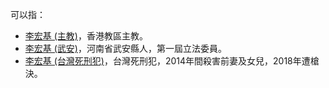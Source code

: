 '''{{PAGENAME}}'''可以指：
* [[李宏基_(主教)|李宏基 (主教)]]，香港教區主教。
* [[李宏基_(武安)|李宏基 (武安)]]，河南省武安縣人，第一屆立法委員。
* [[李宏基案|李宏基 (台灣死刑犯)]]，台灣死刑犯，2014年間殺害前妻及女兒，2018年遭槍決。
{{Disambiguation|H|Cat=三字李姓人名消歧义}}